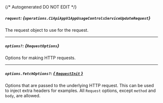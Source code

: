 {/* Autogenerated DO NOT EDIT  */}

##### `request`: *{`operations.C1ApiAppV1AppUsageControlsServiceUpdateRequest`}*
The request object to use for the request.

<Collapsible openLabel={Labels.showProperties} closeLabel={Labels.hideProperties}>
  <C1ApiAppV1AppUsageControlsServiceUpdateRequest />
</Collapsible>

---
##### `options?`: *{`RequestOptions`}*
Options for making HTTP requests.

---
##### `options.fetchOptions?`: [*{ `RequestInit` }*](https://developer.mozilla.org/en-US/docs/Web/API/Request/Request#options)
Options that are passed to the underlying HTTP request. This can be used to inject extra headers for examples. All `Request` options, except `method` and `body`, are allowed.

